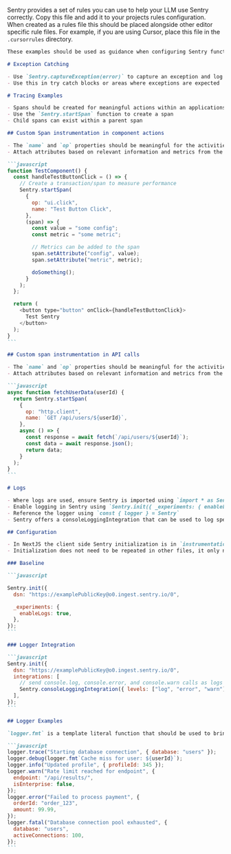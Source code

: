 <Expandable title="AI Rules for Code Editors" copy={true}>

Sentry provides a set of rules you can use to help your LLM use Sentry correctly. Copy this file and add it to your projects rules configuration. When created as a rules file this should be placed alongside other editor specific rule files. For example, if you are using Cursor, place this file in the `.cursorrules` directory.

````markdown {filename:rules.md}
These examples should be used as guidance when configuring Sentry functionality within a project.

# Exception Catching

- Use `Sentry.captureException(error)` to capture an exception and log the error in Sentry.
- Use this in try catch blocks or areas where exceptions are expected

# Tracing Examples

- Spans should be created for meaningful actions within an applications like button clicks, API calls, and function calls
- Use the `Sentry.startSpan` function to create a span
- Child spans can exist within a parent span

## Custom Span instrumentation in component actions

- The `name` and `op` properties should be meaningful for the activities in the call.
- Attach attributes based on relevant information and metrics from the request

```javascript
function TestComponent() {
  const handleTestButtonClick = () => {
    // Create a transaction/span to measure performance
    Sentry.startSpan(
      {
        op: "ui.click",
        name: "Test Button Click",
      },
      (span) => {
        const value = "some config";
        const metric = "some metric";

        // Metrics can be added to the span
        span.setAttribute("config", value);
        span.setAttribute("metric", metric);

        doSomething();
      }
    );
  };

  return (
    <button type="button" onClick={handleTestButtonClick}>
      Test Sentry
    </button>
  );
}
```

## Custom span instrumentation in API calls

- The `name` and `op` properties should be meaningful for the activities in the call.
- Attach attributes based on relevant information and metrics from the request

```javascript
async function fetchUserData(userId) {
  return Sentry.startSpan(
    {
      op: "http.client",
      name: `GET /api/users/${userId}`,
    },
    async () => {
      const response = await fetch(`/api/users/${userId}`);
      const data = await response.json();
      return data;
    }
  );
}
```

# Logs

- Where logs are used, ensure Sentry is imported using `import * as Sentry from "@sentry/nextjs"`
- Enable logging in Sentry using `Sentry.init({ _experiments: { enableLogs: true } })`
- Reference the logger using `const { logger } = Sentry`
- Sentry offers a consoleLoggingIntegration that can be used to log specific console error types automatically without instrumenting the individual logger calls

## Configuration

- In NextJS the client side Sentry initialization is in `instrumentation-client.ts`, the server initialization is in `sentry.edge.config.ts` and the edge initialization is in `sentry.server.config.ts`
- Initialization does not need to be repeated in other files, it only needs to happen the files mentioned above. You should use `import * as Sentry from "@sentry/nextjs"` to reference Sentry functionality

### Baseline

```javascript

Sentry.init({
  dsn: "https://examplePublicKey@o0.ingest.sentry.io/0",

  _experiments: {
    enableLogs: true,
  },
});
```

### Logger Integration

```javascript
Sentry.init({
  dsn: "https://examplePublicKey@o0.ingest.sentry.io/0",
  integrations: [
    // send console.log, console.error, and console.warn calls as logs to Sentry
    Sentry.consoleLoggingIntegration({ levels: ["log", "error", "warn"] }),
  ],
});
```

## Logger Examples

`logger.fmt` is a template literal function that should be used to bring variables into the structured logs. 

```javascript
logger.trace("Starting database connection", { database: "users" });
logger.debug(logger.fmt`Cache miss for user: ${userId}`);
logger.info("Updated profile", { profileId: 345 });
logger.warn("Rate limit reached for endpoint", {
  endpoint: "/api/results/",
  isEnterprise: false,
});
logger.error("Failed to process payment", {
  orderId: "order_123",
  amount: 99.99,
});
logger.fatal("Database connection pool exhausted", {
  database: "users",
  activeConnections: 100,
});
```
````

</Expandable>
